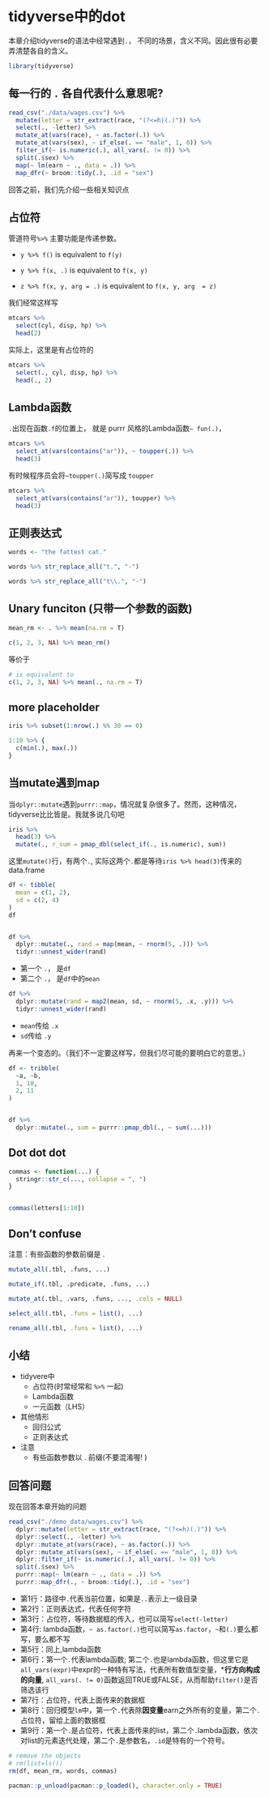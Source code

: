 # tidyverse中的dot {#dot}

本章介绍tidyverse的语法中经常遇到`.`， 不同的场景，含义不同。因此很有必要弄清楚各自的含义。

```r
library(tidyverse)
```


## 每一行的 `.` 各自代表什么意思呢?

```r
read_csv("./data/wages.csv") %>%
  mutate(letter = str_extract(race, "(?<=h)(.)")) %>%
  select(., -letter) %>%
  mutate_at(vars(race), ~ as.factor(.)) %>%
  mutate_at(vars(sex), ~ if_else(. == "male", 1, 0)) %>%
  filter_if(~ is.numeric(.), all_vars(. != 0)) %>%
  split(.$sex) %>%
  map(~ lm(earn ~ ., data = .)) %>%
  map_dfr(~ broom::tidy(.), .id = "sex")
```

回答之前，我们先介绍一些相关知识点

## 占位符

管道符号` %>%` 主要功能是传递参数。

- `y %>% f()` is equivalent to `f(y)` 

- `y %>% f(x, .)` is equivalent to `f(x, y)` 
 
- `z %>% f(x, y, arg = .)` is equivalent to `f(x, y, arg  = z)`

我们经常这样写
```r
mtcars %>%
  select(cyl, disp, hp) %>%
  head(2)
```

实际上，这里是有占位符的
```r
mtcars %>%
  select(., cyl, disp, hp) %>%
  head(., 2)
```

## Lambda函数

`.`出现在函数`.f`的位置上， 就是 purrr 风格的Lambda函数`~ fun(.)`， 
```r
mtcars %>%
  select_at(vars(contains("ar")), ~ toupper(.)) %>%
  head(3)
```

有时候程序员会将`~toupper(.) `简写成 `toupper`
```r
mtcars %>%
  select_at(vars(contains("ar")), toupper) %>%
  head(3)
```


## 正则表达式

```r
words <- "the fattest cat."
```


```r
words %>% str_replace_all("t.", "-")
```


```r
words %>% str_replace_all("t\\.", "-")
```


## Unary funciton (只带一个参数的函数)
<!-- A pipeline with a dot (.) as LHS will create a unary function. -->

```r
mean_rm <- . %>% mean(na.rm = T)

c(1, 2, 3, NA) %>% mean_rm()
```

等价于
```r
# is equivalent to
c(1, 2, 3, NA) %>% mean(., na.rm = T)
```


## more placeholder



```r
iris %>% subset(1:nrow(.) %% 30 == 0)
```


```r
1:10 %>% {
  c(min(.), max(.))
}
```


## 当mutate遇到map

当`dplyr::mutate`遇到`purrr::map`，情况就复杂很多了。然而，这种情况，tidyverse比比皆是。我就多说几句吧

```r
iris %>%
  head(3) %>%
  mutate(., r_sum = pmap_dbl(select_if(., is.numeric), sum))
```

这里`mutate()`行，有两个`.`, 实际这两个`.`都是等待`iris %>% head(3)`传来的data.frame



```r
df <- tibble(
  mean = c(1, 2),
  sd = c(2, 4)
)
df


df %>%
  dplyr::mutate(., rand = map(mean, ~ rnorm(5, .))) %>%
  tidyr::unnest_wider(rand)
```


- 第一个 `.`， 是`df`
- 第二个 `.`， 是`df`中的`mean`



```r
df %>%
  dplyr::mutate(rand = map2(mean, sd, ~ rnorm(5, .x, .y))) %>%
  tidyr::unnest_wider(rand)
```

- `mean`传给 `.x`
- `sd`传给 `.y`



再来一个变态的。（我们不一定要这样写，但我们尽可能的要明白它的意思。）

```r
df <- tribble(
  ~a, ~b,
  1, 10,
  2, 11
)


df %>%
  dplyr::mutate(., sum = purrr::pmap_dbl(., ~ sum(...)))
```





## Dot dot dot
```r
commas <- function(...) {
  stringr::str_c(..., collapse = ", ")
}


commas(letters[1:10])
```



## Don't confuse 

<!-- Don't confuse with many function arguments that are prefixed with a . -->
注意：有些函数的参数前缀是 .

```r
mutate_all(.tbl, .funs, ...)

mutate_if(.tbl, .predicate, .funs, ...)

mutate_at(.tbl, .vars, .funs, ..., .cols = NULL)

select_all(.tbl, .funs = list(), ...)

rename_all(.tbl, .funs = list(), ...)
```



## 小结

* tidyvere中
  + 占位符(时常经常和 `%>%` 一起)
  + Lambda函数
  + 一元函数（LHS）
 
* 其他情形
  + 回归公式
  + 正则表达式
 
* 注意
  + 有些函数参数以 . 前缀(不要混淆喔! )
 
 
 

## 回答问题

现在回答本章开始的问题

```r
read_csv("./demo_data/wages.csv") %>%
  dplyr::mutate(letter = str_extract(race, "(?<=h)(.)")) %>%
  dplyr::select(., -letter) %>%
  dplyr::mutate_at(vars(race), ~ as.factor(.)) %>%
  dplyr::mutate_at(vars(sex), ~ if_else(. == "male", 1, 0)) %>%
  dplyr::filter_if(~ is.numeric(.), all_vars(. != 0)) %>%
  split(.$sex) %>%
  purrr::map(~ lm(earn ~ ., data = .)) %>%
  purrr::map_dfr(., ~ broom::tidy(.), .id = "sex")
```

- 第1行：路径中`.`代表当前位置，如果是`..`表示上一级目录
- 第2行：正则表达式，代表任何字符
- 第3行：占位符，等待数据框的传入，也可以简写`select(-letter)`
- 第4行: lambda函数，`~ as.factor(.)`也可以简写`as.factor`，`~`和`(.)`要么都写，要么都不写
- 第5行：同上,lambda函数
- 第6行：第一个`.`代表lambda函数; 第二个`.`也是lambda函数，但这里它是`all_vars(expr)`中expr的一种特有写法，代表所有数值型变量，***行方向构成的向量**, `all_vars(. != 0)`函数返回TRUE或FALSE，从而帮助`filter()`是否筛选该行
- 第7行：占位符，代表上面传来的数据框
- 第8行：回归模型`lm`中，第一个`.`代表除**因变量**earn之外所有的变量，第二个`.`占位符，留给上面的数据框
- 第9行：第一个`.`是占位符，代表上面传来的list，第二个`.`lambda函数，依次对list的元素迭代处理，第二个`.`是参数名，`.id`是特有的一个符号。



```r
# remove the objects
# rm(list=ls())
rm(df, mean_rm, words, commas)
```

```r
pacman::p_unload(pacman::p_loaded(), character.only = TRUE)
```
